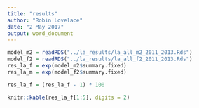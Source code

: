 ```yaml
---
title: "results"
author: "Robin Lovelace"
date: "2 May 2017"
output: word_document
---
```


```r
model_m2 = readRDS("../la_results/la_all_m2_2011_2013.Rds")
model_f2 = readRDS("../la_results/la_all_f2_2011_2013.Rds")
res_la_f = exp(model_m2$summary.fixed)
res_la_m = exp(model_f2$summary.fixed)

res_la_f = (res_la_f - 1) * 100

```


```r
knitr::kable(res_la_f[1:5], digits = 2)
```

